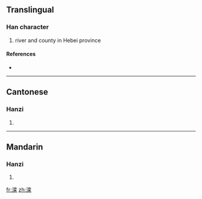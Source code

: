 {{also|灤}}
==Translingual==

===Han character===
{{Han char|rn=85|rad=水|as=10|sn=13|four=|canj=水卜金木 (EYCD)}}

# river and county in Hebei province

====References====
* {{Han ref|kx=0643.241|hdz=31704.010|uh=6EE6|ud=28390}}

----

==Cantonese==

===Hanzi===
{{yue-hanzi|jyut=|y=lyun4|tra=灤}}

# {{defn|Cantonese|sort=水10}}

----

==Mandarin==

===Hanzi===
{{cmn-hanzi|tra=灤|pin=[[luán]] ([[luan2]])|wg=luan<sup>2</sup>}}

# {{defn|Mandarin|sort=水10}}

[[fr:滦]]
[[zh:滦]]